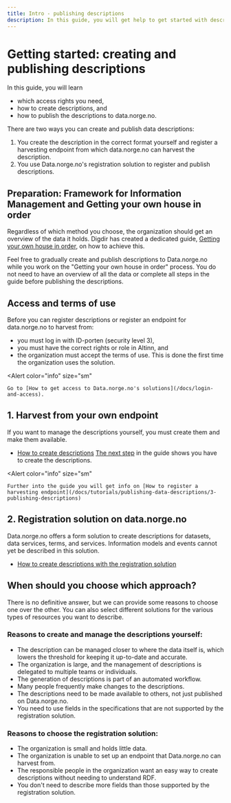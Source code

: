 ```yaml
---
title: Intro - publishing descriptions
description: In this guide, you will get help to get started with describing data and publishing the description to data.norge.no.
---
```


# Getting started: creating and publishing descriptions

In this guide, you will learn

- which access rights you need,
- how to create descriptions, and
- how to publish the descriptions to data.norge.no.

<Divider />

There are two ways you can create and publish data descriptions:

1. You create the description in the correct format yourself and register a harvesting endpoint from which data.norge.no can harvest the description.
2. You use Data.norge.no's registration solution to register and publish descriptions.

## Preparation: Framework for Information Management and Getting your own house in order

Regardless of which method you choose, the organization should get an overview of the data it holds. Digdir has created a dedicated guide, [Getting your own house in order](https://www.digdir.no/informasjonsforvaltning/veileder-orden-i-eget-hus/2716), on how to achieve this.

Feel free to gradually create and publish descriptions to Data.norge.no while you work on the "Getting your own house in order" process. You do not need to have an overview of all the data or complete all steps in the guide before publishing the descriptions.

## Access and terms of use

Before you can register descriptions or register an endpoint for data.norge.no to harvest from:

- you must log in with ID-porten (security level 3),
- you must have the correct rights or role in Altinn, and
- the organization must accept the terms of use. This is done the first time the organization uses the solution.

<Alert
    color="info"
    size="sm"
>
    Go to [How to get access to Data.norge.no's solutions](/docs/login-and-access).
</Alert>

## 1. Harvest from your own endpoint

If you want to manage the descriptions yourself, you must create them and make them available.

- [How to create descriptions](/docs/tutorials/publishing-data-descriptions/1-creating-descriptions-self)
[The next step](/docs/tutorials/publishing-data-descriptions/1-creating-descriptions-self) in the guide shows you have to create the descriptions.

<Alert
    color="info"
    size="sm"
>
    Further into the guide you will get info on [How to register a harvesting endpoint](/docs/tutorials/publishing-data-descriptions/3-publishing-descriptions)
</Alert>

## 2. Registration solution on data.norge.no

Data.norge.no offers a form solution to create descriptions for datasets, data services, terms, and services. Information models and events cannot yet be described in this solution.

- [How to create descriptions with the registration solution](/docs/tutorials/publishing-data-descriptions/2-creating-descriptions-registration)

## When should you choose which approach?

There is no definitive answer, but we can provide some reasons to choose one over the other. You can also select different solutions for the various types of resources you want to describe.

### Reasons to create and manage the descriptions yourself:

- The description can be managed closer to where the data itself is, which lowers the threshold for keeping it up-to-date and accurate.
- The organization is large, and the management of descriptions is delegated to multiple teams or individuals.
- The generation of descriptions is part of an automated workflow.
- Many people frequently make changes to the descriptions.
- The descriptions need to be made available to others, not just published on Data.norge.no.
- You need to use fields in the specifications that are not supported by the registration solution.

### Reasons to choose the registration solution:

- The organization is small and holds little data.
- The organization is unable to set up an endpoint that Data.norge.no can harvest from.
- The responsible people in the organization want an easy way to create descriptions without needing to understand RDF.
- You don't need to describe more fields than those supported by the registration solution.
